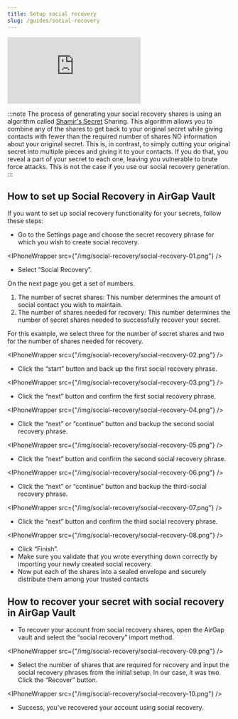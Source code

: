 ```yaml
---
title: Setup social recovery
slug: /guides/social-recovery
---
```



<div class="yt-container">
  <iframe
    class="yt-video"
    src="https://www.youtube.com/embed/aT5Bi16D4Fw"
    frameborder="0"
    allowfullscreen
  ></iframe>
</div>

:::note
The process of generating your social recovery shares is using an algorithm called [Shamir's Secret](https://en.wikipedia.org/wiki/Shamir%27s_Secret_Sharing) Sharing. This algorithm allows you to combine any of the shares to get back to your original secret while giving contacts with fewer than the required number of shares NO information about your original secret. This is, in contrast, to simply cutting your original secret into multiple pieces and giving it to your contacts. If you do that, you reveal a part of your secret to each one, leaving you vulnerable to brute force attacks. This is not the case if you use our social recovery generation.
:::

## How to set up Social Recovery in AirGap Vault

If you want to set up social recovery functionality for your secrets, follow these steps:

- Go to the Settings page and choose the secret recovery phrase for which you wish to create social recovery.

<IPhoneWrapper src={"/img/social-recovery/social-recovery-01.png"} />

- Select “Social Recovery”.

On the next page you get a set of numbers.

1. The number of secret shares: This number determines the amount of social contact you wish to maintain.
2. The number of shares needed for recovery: This number determines the number of secret shares needed to successfully recover your secret.

For this example, we select three for the number of secret shares and two for the number of shares needed for recovery.

<IPhoneWrapper src={"/img/social-recovery/social-recovery-02.png"} />

- Click the “start” button and back up the first social recovery phrase.

<IPhoneWrapper src={"/img/social-recovery/social-recovery-03.png"} />

- Click the “next” button and confirm the first social recovery phrase.

<IPhoneWrapper src={"/img/social-recovery/social-recovery-04.png"} />

- Click the “next” or “continue” button and backup the second social recovery phrase.

<IPhoneWrapper src={"/img/social-recovery/social-recovery-05.png"} />

- Click the “next” button and confirm the second social recovery phrase.

<IPhoneWrapper src={"/img/social-recovery/social-recovery-06.png"} />

- Click the “next” or “continue” button and backup the third-social recovery phrase.

<IPhoneWrapper src={"/img/social-recovery/social-recovery-07.png"} />

- Click the “next” button and confirm the third social recovery phrase.

<IPhoneWrapper src={"/img/social-recovery/social-recovery-08.png"} />

- Click “Finish”.
- Make sure you validate that you wrote everything down correctly by importing your newly created social recovery.
- Now put each of the shares into a sealed envelope and securely distribute them among your trusted contacts

## How to recover your secret with social recovery in AirGap Vault

- To recover your account from social recovery shares, open the AirGap vault and select the “social recovery” import method.

<IPhoneWrapper src={"/img/social-recovery/social-recovery-09.png"} />

- Select the number of shares that are required for recovery and input the social recovery phrases from the initial setup. In our case, it was two. Click the “Recover” button.

<IPhoneWrapper src={"/img/social-recovery/social-recovery-10.png"} />

- Success, you've recovered your account using social recovery.
